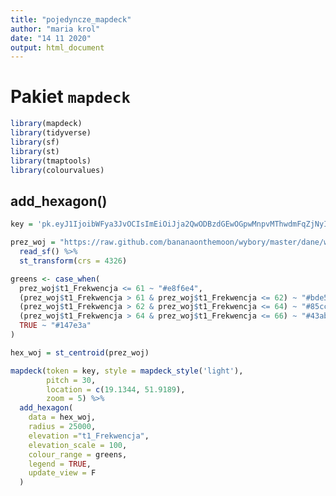 ```yaml
---
title: "pojedyncze_mapdeck"
author: "maria krol"
date: "14 11 2020"
output: html_document
---
```


# Pakiet `mapdeck`

```r

library(mapdeck)
library(tidyverse)
library(sf)
library(st)
library(tmaptools)
library(colourvalues)

```
## add_hexagon()

```r

key = 'pk.eyJ1IjoibWFya3JvOCIsImEiOiJja2QwODBzdGEwOGpwMnpvMThwdmFqZjNyIn0.BltIhc4-ZufZxHhOyUo30g'

prez_woj = "https://raw.github.com/bananaonthemoon/wybory/master/dane/wojewodztwa.gpkg" %>%
  read_sf() %>%
  st_transform(crs = 4326)

```

```r

greens <- case_when(
  prez_woj$t1_Frekwencja <= 61 ~ "#e8f6e4",
  (prez_woj$t1_Frekwencja > 61 & prez_woj$t1_Frekwencja <= 62) ~ "#bde5b7",
  (prez_woj$t1_Frekwencja > 62 & prez_woj$t1_Frekwencja <= 64) ~ "#85cc84",
  (prez_woj$t1_Frekwencja > 64 & prez_woj$t1_Frekwencja <= 66) ~ "#43ab5d",
  TRUE ~ "#147e3a"
)

hex_woj = st_centroid(prez_woj)

mapdeck(token = key, style = mapdeck_style('light'),
        pitch = 30, 
        location = c(19.1344, 51.9189), 
        zoom = 5) %>%
  add_hexagon(
    data = hex_woj,
    radius = 25000,
    elevation ="t1_Frekwencja",
    elevation_scale = 100,
    colour_range = greens,
    legend = TRUE,
    update_view = F
  )

```